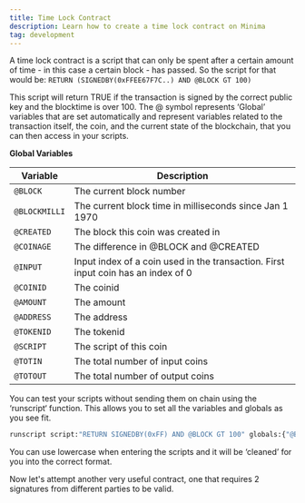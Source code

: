 ```yaml
---
title: Time Lock Contract
description: Learn how to create a time lock contract on Minima
tag: development
---
```


A time lock contract is a script that can only be spent after a certain amount of time - in this case a certain block - has passed.
So the script for that would be: `RETURN (SIGNEDBY(0xFFEE67F7C..) AND @BLOCK GT 100)`

This script will return TRUE if the transaction is signed by the correct public key and the blocktime is over 100. The @ symbol represents ‘Global’ variables that are set automatically and represent variables related to the transaction itself, the coin, and the current state of the blockchain, that you can then access in your scripts.

**Global Variables**

| Variable      | Description                                                                       |
| ------------- | --------------------------------------------------------------------------------- |
| `@BLOCK`      | The current block number                                                          |
| `@BLOCKMILLI` | The current block time in milliseconds since Jan 1 1970                           |
| `@CREATED`    | The block this coin was created in                                                |
| `@COINAGE`    | The difference in @BLOCK and @CREATED                                             |
| `@INPUT`      | Input index of a coin used in the transaction. First input coin has an index of 0 |
| `@COINID`     | The coinid                                                                        |
| `@AMOUNT`     | The amount                                                                        |
| `@ADDRESS`    | The address                                                                       |
| `@TOKENID`    | The tokenid                                                                       |
| `@SCRIPT`     | The script of this coin                                                           |
| `@TOTIN`      | The total number of input coins                                                   |
| `@TOTOUT`     | The total number of output coins                                                  |

You can test your scripts without sending them on chain using the ‘runscript‘ function. This allows you to set all the variables and globals as you see fit.

```bash title="Terminal"
runscript script:"RETURN SIGNEDBY(0xFF) AND @BLOCK GT 100" globals:{"@BLOCK":"101"} signatures:["0xFF"]
```

You can use lowercase when entering the scripts and it will be ‘cleaned’ for you into the correct format.

Now let's attempt another very useful contract, one that requires 2 signatures from different parties to be valid.
